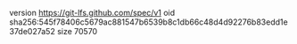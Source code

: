 version https://git-lfs.github.com/spec/v1
oid sha256:545f78406c5679ac881547b6539b8c1db66c48d4d92276b83edd1e37de027a52
size 70570
